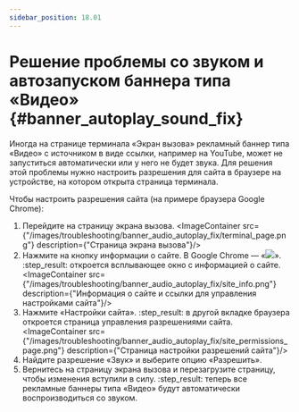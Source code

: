 ```yaml
---
sidebar_position: 18.01
---
```

# Решение проблемы со звуком и автозапуском баннера типа «Видео» {#banner_autoplay_sound_fix}

Иногда на странице терминала «Экран вызова» рекламный баннер типа «Видео» с источником в виде ссылки, например на YouTube, может не запуститься автоматически или у него не будет звука. Для решения этой проблемы нужно настроить разрешения для сайта в браузере на устройстве, на котором открыта страница терминала.

Чтобы настроить разрешения сайта \(на примере браузера Google Chrome\):
1.  Перейдите на страницу экрана вызова.
    <ImageContainer src={"/images/troubleshooting/banner_audio_autoplay_fix/terminal_page.png"} description={"Страница экрана вызова"}/>
2.  Нажмите на кнопку информации о сайте. В Google Chrome — «![](/images/troubleshooting/banner_audio_autoplay_fix/site_info_icon.png)».
    :step_result: откроется всплывающее окно с информацией о сайте.
    <ImageContainer src={"/images/troubleshooting/banner_audio_autoplay_fix/site_info.png"} description={"Информация о сайте и ссылки для управления настройками сайта"}/>
3.  Нажмите «Настройки сайта».
    :step_result: в другой вкладке браузера откроется страница управления разрешениями сайта.
    <ImageContainer src={"/images/troubleshooting/banner_audio_autoplay_fix/site_permissions_page.png"} description={"Страница настройки разрешений сайта"}/>
4.  Найдите разрешение «Звук» и выберите опцию «Разрешить».
5.  Вернитесь на страницу экрана вызова и перезагрузите страницу, чтобы изменения вступили в силу.
    :step_result: теперь все рекламные баннеры типа «Видео» будут автоматически воспроизводиться со звуком.
